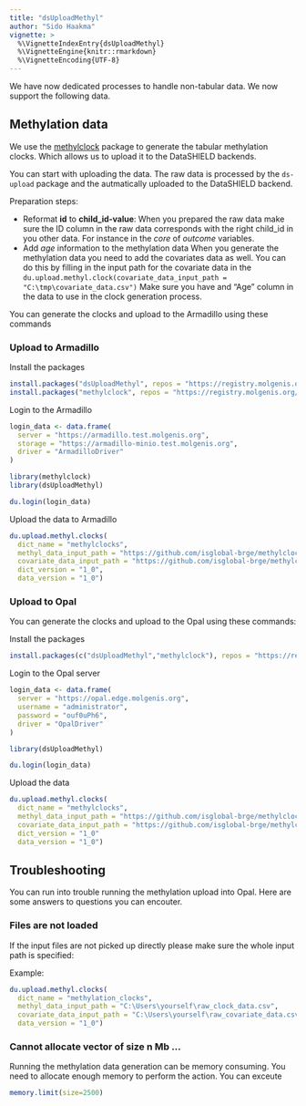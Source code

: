 ```yaml
---
title: "dsUploadMethyl"
author: "Sido Haakma"
vignette: >
  %\VignetteIndexEntry{dsUploadMethyl}
  %\VignetteEngine{knitr::rmarkdown}
  %\VignetteEncoding{UTF-8}
---
```


We have now dedicated processes to handle non-tabular data. We now support the following data.

## Methylation data
We use the [methylclock](https://github.com/isglobal-brge/methylclock) package to generate the tabular methylation clocks. Which allows us to upload it to the DataSHIELD backends. 

You can start with uploading the data. The raw data is processed by the `ds-upload` package and the autmatically uploaded to the DataSHIELD backend.

Preparation steps:

- Reformat **id** to **child_id-value**: 
  When you prepared the raw data make sure the ID column in the raw data corresponds with the right child_id in you other data. 
  For instance in the *core* of *outcome* variables. 
- Add *age* information to the methylation data
  When you generate the methylation data you need to add the covariates data as well. 
  You can do this by filling in the input path for the covariate data in the `du.upload.methyl.clock(covariate_data_input_path = "C:\tmp\covariate_data.csv")`
  Make sure you have and "Age" column in the data to use in the clock generation process.

You can generate the clocks and upload to the Armadillo using these commands
  
### Upload to Armadillo

Install the packages


```r
install.packages("dsUploadMethyl", repos = "https://registry.molgenis.org/repository/R", dependencies = TRUE)
install.packages("methylclock", repos = "https://registry.molgenis.org/repository/R", dependencies = TRUE)
```

Login to the Armadillo


```r
login_data <- data.frame(
  server = "https://armadillo.test.molgenis.org", 
  storage = "https://armadillo-minio.test.molgenis.org", 
  driver = "ArmadilloDriver"
)

library(methylclock)
library(dsUploadMethyl)

du.login(login_data)
```

Upload the data to Armadillo
  

```r
du.upload.methyl.clocks(
  dict_name = "methylclocks", 
  methyl_data_input_path = "https://github.com/isglobal-brge/methylclock/raw/v0.7.3/inst/extdata/MethylationDataExample55.csv?raw=true",
  covariate_data_input_path = "https://github.com/isglobal-brge/methylclock/raw/v0.7.3/inst/extdata/SampleAnnotationExample55.csv?raw=true",
  dict_version = "1_0",
  data_version = "1_0")
```

### Upload to Opal
You can generate the clocks and upload to the Opal using these commands:

Install the packages


```r
install.packages(c("dsUploadMethyl","methylclock"), repos = "https://registry.molgenis.org/repository/R", dependencies = TRUE)
```

Login to the Opal server


```r
login_data <- data.frame(
  server = "https://opal.edge.molgenis.org", 
  username = "administrator", 
  password = "ouf0uPh6", 
  driver = "OpalDriver"
)

library(dsUploadMethyl)

du.login(login_data)
```

Upload the data


```r
du.upload.methyl.clocks(
  dict_name = "methylclocks",
  methyl_data_input_path = "https://github.com/isglobal-brge/methylclock/raw/master/inst/extdata/MethylationDataExample55.csv?raw=true",
  covariate_data_input_path = "https://github.com/isglobal-brge/methylclock/raw/master/inst/extdata/SampleAnnotationExample55.csv?raw=true",
  dict_version = "1_0"
  data_version = "1_0")
```

## Troubleshooting
You can run into trouble running the methylation upload into Opal. Here are some answers to questions you can encouter.

### Files are not loaded
If the input files are not picked up directly please make sure the whole input path is specified:

Example:


```r
du.upload.methyl.clocks(
  dict_name = "methylation_clocks", 
  methyl_data_input_path = "C:\Users\yourself\raw_clock_data.csv",
  covariate_data_input_path = "C:\Users\yourself\raw_covariate_data.csv",
  data_version = "1_0")
```

### Cannot allocate vector of size n Mb ...
Running the methylation data generation can be memory consuming. You need to allocate enough memory to perform the action. You can exceute


```r
memory.limit(size=2500)
```
